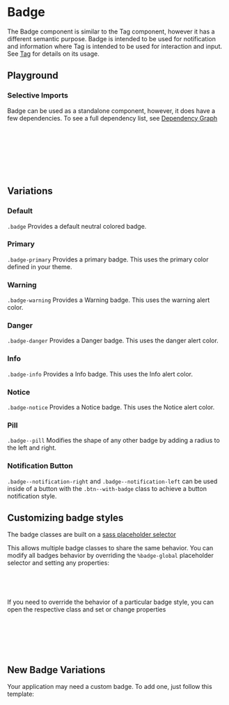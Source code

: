 
<Meta of={BadgeStories} />

# Badge

<div
  dangerouslySetInnerHTML={{
    __html: createSourceCodeLink({ link: 'components/badge.scss' }).outerHTML,
  }}
></div>

The Badge component is similar to the Tag component, however it has a different semantic purpose. Badge is intended to be used for notification and information where Tag is intended to be used for interaction and input. See [Tag](?path=/docs/content-components-tag--docs) for details on its usage.

## Playground

<Canvas of={BadgeStories.Default} />
<Controls of={BadgeStories.Default} />

### Selective Imports

Badge can be used as a standalone component, however, it does have a few dependencies. To see a full dependency list, see [Dependency Graph](?path=/docs/overview-selective-imports--docs#dependencies)

```css
// Depends on
@import '@rolemodel/optics/dist/scss/core/tokens';
@import '@rolemodel/optics/dist/scss/core/base';
@import '@rolemodel/optics/dist/scss/components/icon';

// Component
@import '@rolemodel/optics/dist/scss/components/badge';
```

## Variations

### Default

`.badge` Provides a default neutral colored badge.

<Canvas of={BadgeStories.Default} />

### Primary

`.badge-primary` Provides a primary badge. This uses the primary color defined in your theme.

<Canvas of={BadgeStories.Primary} />

### Warning

`.badge-warning` Provides a Warning badge. This uses the warning alert color.

<Canvas of={BadgeStories.Warning} />

### Danger

`.badge-danger` Provides a Danger badge. This uses the danger alert color.

<Canvas of={BadgeStories.Danger} />

### Info

`.badge-info` Provides a Info badge. This uses the Info alert color.

<Canvas of={BadgeStories.Info} />

### Notice

`.badge-notice` Provides a Notice badge. This uses the Notice alert color.

<Canvas of={BadgeStories.Notice} />

### Pill

`.badge--pill` Modifies the shape of any other badge by adding a radius to the left and right.

<Canvas of={BadgeStories.Pill} />

### Notification Button

`.badge--notification-right` and `.badge--notification-left` can be used inside of a button with the `.btn--with-badge` class to achieve a button notification style.

<Canvas of={BadgeStories.NotificationButton} />

## Customizing badge styles

<div
  dangerouslySetInnerHTML={{
    __html: createAlert({
      title: 'Important!',
      description: 'These patterns represent how to customize the style of the badge for your project.',
    }).outerHTML,
  }}
></div>

The badge classes are built on a [sass placeholder selector](https://sass-lang.com/documentation/style-rules/placeholder-selectors)

This allows multiple badge classes to share the same behavior. You can modify all badges behavior by overriding the `%badge-global` placeholder selector and setting any properties:

```css
%badge-global {
  font-size: var(--op-font-2x-large);
}
```

If you need to override the behavior of a particular badge style, you can open the respective class and set or change properties

```css
// This will only affect the primary badge, but not default, secondary, notice, etc.
.badge-primary {
  background-color: red;
  color: white;
}
```

## New Badge Variations

<div
  dangerouslySetInnerHTML={{
    __html: createAlert({
      title: 'Important!',
      description: 'These patterns represent how to create new variations of the badge for your project.',
    }).outerHTML,
  }}
></div>

Your application may need a custom badge. To add one, just follow this template:

```css
.badge-{name} {
  @extend %badge-global;

  background-color:
  color:
}
```

```css
.badge-purple {
  @extend %badge-global;

  background-color: purple;
  color: white;
}
```
